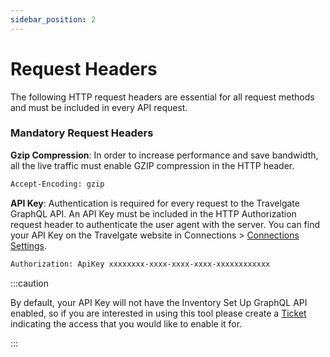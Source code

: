 ```yaml
---
sidebar_position: 2
---
```


# Request Headers

The following HTTP request headers are essential for all request methods and must be included in every API request.

### Mandatory Request Headers

**Gzip Compression**: In order to increase performance and save bandwidth, all the live traffic must enable GZIP compression in the HTTP header. 

```html
Accept-Encoding: gzip
```                           

**API Key**: Authentication is required for every request to the Travelgate GraphQL API. An API Key must be included in the HTTP Authorization request header to authenticate the user agent with the server. You can find your API Key on the Travelgate website in Connections > [Connections Settings](https://app.travelgate.com/connections/settings).

```html
Authorization: ApiKey xxxxxxxx-xxxx-xxxx-xxxx-xxxxxxxxxxxx
```

:::caution

By default, your API Key will not have the Inventory Set Up GraphQL API enabled, so if you are interested in using this tool please create a [Ticket](https://app.travelgate.com/support) indicating the access that you would like to enable it for. 

:::